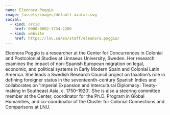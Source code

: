 ```yaml
---
name: Eleonora Poggio
image: /assets/images/default-avatar.svg
social:
  - kind: orcid
    href: 0000-0002-1734-2280
  - kind: website
    href: https://lnu.se/en/staff/eleonora.poggio/
---
```

Eleonora Poggio is a researcher at the Center for Concurrences in Colonial and Postcolonial Studies at Linnaeus University, Sweden. Her research examines the impact of non-Spanish European migration on legal, economic, and political systems in Early Modern Spain and Colonial Latin America. She leads a Swedish Research Council project on taxation’s role in defining foreigner status in the seventeenth-century Spanish Indies and collaborates on 'Imperial Expansion and Intercultural Diplomacy: Treaty-making in Southeast Asia, c. 1750–1920'. She is also a steering committee member at the Center, coordinator for the Ph.D. Program in Global Humanities, and co-coordinator of the Cluster for Colonial Connections and Comparisons at LNU.